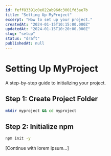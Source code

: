 ```yaml
---
id: feff83391c0e022ab96dc3001fd3ae7b
title: "Setting Up MyProject"
excerpt: "How to set up your project."
createdAt: "2024-01-15T10:15:00.000Z"
updatedAt: "2024-01-15T10:20:00.000Z"
slug: "setup"
status: "draft"
publishedAt: null
---
```


# Setting Up MyProject

A step-by-step guide to initializing your project.

## Step 1: Create Project Folder

```bash
mkdir myproject && cd myproject
```

## Step 2: Initialize npm

```bash
npm init -y
```

[Continue with lorem ipsum...]
